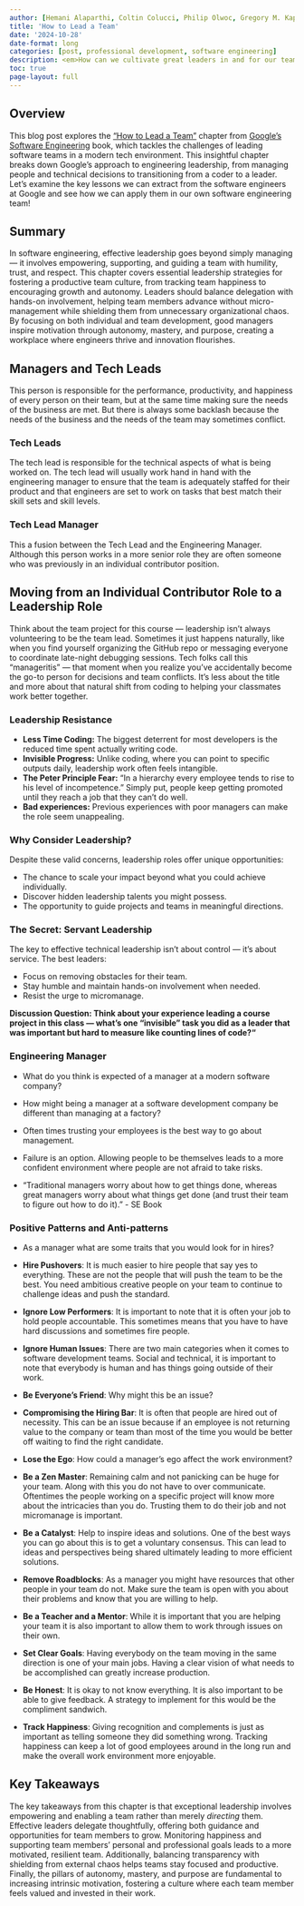 ```yaml
---
author: [Hemani Alaparthi, Coltin Colucci, Philip Olwoc, Gregory M. Kapfhammer]
title: 'How to Lead a Team'
date: '2024-10-28'
date-format: long
categories: [post, professional development, software engineering]
description: <em>How can we cultivate great leaders in and for our team?</em>
toc: true
page-layout: full
---
```


## Overview

This blog post explores the ["How to Lead a
Team"](https://abseil.io/resources/swe-book/html/ch05.html) chapter from
[Google's Software Engineering](https://abseil.io/resources/swe-book) book,
which tackles the challenges of leading software teams in a modern tech
environment. This insightful chapter breaks down Google's approach to
engineering leadership, from managing people and technical decisions to
transitioning from a coder to a leader. Let's examine the key lessons we can
extract from the software engineers at Google and see how we can apply them in
our own software engineering team!

## Summary

In software engineering, effective leadership goes beyond simply managing --- it
involves empowering, supporting, and guiding a team with humility, trust, and
respect. This chapter covers essential leadership strategies for fostering a
productive team culture, from tracking team happiness to encouraging growth and
autonomy. Leaders should balance delegation with hands-on involvement, helping
team members advance without micro-management while shielding them from
unnecessary organizational chaos. By focusing on both individual and team
development, good managers inspire motivation through autonomy, mastery, and
purpose, creating a workplace where engineers thrive and innovation flourishes.

## Managers and Tech Leads

This person is responsible for the performance, productivity, and happiness of
every person on their team, but at the same time making sure the needs of the
business are met. But there is always some backlash because the needs of the
business and the needs of the team may sometimes conflict. 

### Tech Leads

The tech lead is responsible for the technical aspects of what is being worked
on. The tech lead will usually work hand in hand with the engineering manager to
ensure that the team is adequately staffed for their product and that engineers
are set to work on tasks that best match their skill sets and skill levels.

### Tech Lead Manager

This a fusion between the Tech Lead and the Engineering Manager. Although this
person works in a more senior role they are often someone who was previously in
an individual contributor position. 

## Moving from an Individual Contributor Role to a Leadership Role

Think about the team project for this course --- leadership isn't always
volunteering to be the team lead. Sometimes it just happens naturally, like when
you find yourself organizing the GitHub repo or messaging everyone to coordinate
late-night debugging sessions. Tech folks call this "manageritis" --- that
moment when you realize you've accidentally become the go-to person for
decisions and team conflicts. It's less about the title and more about that
natural shift from coding to helping your classmates work better together.

### Leadership Resistance

- **Less Time Coding:** The biggest deterrent for most developers is the reduced
time spent actually writing code.
- **Invisible Progress:** Unlike coding, where you can point to specific outputs
daily, leadership work often feels intangible.
- **The Peter Principle Fear:** "In a hierarchy every employee tends to rise to
his level of incompetence." Simply put, people keep getting promoted until they
reach a job that they can't do well.
- **Bad experiences:** Previous experiences with poor managers can make the role
seem unappealing.

### Why Consider Leadership?

Despite these valid concerns, leadership roles offer unique opportunities:

- The chance to scale your impact beyond what you could achieve individually.
- Discover hidden leadership talents you might possess.
- The opportunity to guide projects and teams in meaningful directions.

### The Secret: Servant Leadership

The key to effective technical leadership isn't about control --- it's about
service. The best leaders:

- Focus on removing obstacles for their team.
- Stay humble and maintain hands-on involvement when needed.
- Resist the urge to micromanage.

**Discussion Question: Think about your experience leading a course project in
this class --- what's one "invisible" task you did as a leader that was
important but hard to measure like counting lines of code?"**

### Engineering Manager

- What do you think is expected of a manager at a modern software company?

- How might being a manager at a software development company be different than
managing at a factory?

- Often times trusting your employees is the best way to go about management.

- Failure is an option. Allowing people to be themselves leads to a more
confident environment where people are not afraid to take risks.

- "Traditional managers worry about how to get things done, whereas great
managers worry about what things get done (and trust their team to figure out
how to do it)." - SE Book

### Positive Patterns and Anti-patterns

- As a manager what are some traits that you would look for in hires?

- **Hire Pushovers**: It is much easier to hire people that say yes to
everything. These are not the people that will push the team to be the best. You
need ambitious creative people on your team to continue to challenge ideas and
push the standard. 

- **Ignore Low Performers**: It is important to note that it is often your job
to hold people accountable. This sometimes means that you have to have hard
discussions and sometimes fire people.

- **Ignore Human Issues**: There are two main categories when it comes to
software development teams. Social and technical, it is important to note that
everybody is human and has things going outside of their work. 

- **Be Everyone's Friend**: Why might this be an issue?

- **Compromising the Hiring Bar**: It is often that people are hired out of
necessity. This can be an issue because if an employee is not returning value to
the company or team than most of the time you would be better off waiting to
find the right candidate.

- **Lose the Ego**: How could a manager's ego affect the work environment?

- **Be a Zen Master**: Remaining calm and not panicking can be huge for your
team. Along with this you do not have to over communicate. Oftentimes the people
working on a specific project will know more about the intricacies than you do.
Trusting them to do their job and not micromanage is important.

- **Be a Catalyst**: Help to inspire ideas and solutions. One of the best ways
you can go about this is to get a voluntary consensus. This can lead to ideas
and perspectives being shared ultimately leading to more efficient solutions. 

- **Remove Roadblocks**: As a manager you might have resources that other people
in your team do not. Make sure the team is open with you about their problems
and know that you are willing to help.

- **Be a Teacher and a Mentor**: While it is important that you are helping your
team it is also important to allow them to work through issues on their own. 

- **Set Clear Goals**: Having everybody on the team moving in the same direction
is one of your main jobs. Having a clear vision of what needs to be accomplished
can greatly increase production.

- **Be Honest**: It is okay to not know everything. It is also important to be
able to give feedback. A strategy to implement for this would be the compliment
sandwich.

- **Track Happiness**: Giving recognition and complements is just as important
as telling someone they did something wrong. Tracking happiness can keep a lot
of good employees around in the long run and make the overall work environment
more enjoyable. 

## Key Takeaways

The key takeaways from this chapter is that exceptional leadership involves
empowering and enabling a team rather than merely _directing_ them. Effective
leaders delegate thoughtfully, offering both guidance and opportunities for team
members to grow. Monitoring happiness and supporting team members’ personal and
professional goals leads to a more motivated, resilient team. Additionally,
balancing transparency with shielding from external chaos helps teams stay
focused and productive. Finally, the pillars of autonomy, mastery, and purpose
are fundamental to increasing intrinsic motivation, fostering a culture where
each team member feels valued and invested in their work.
